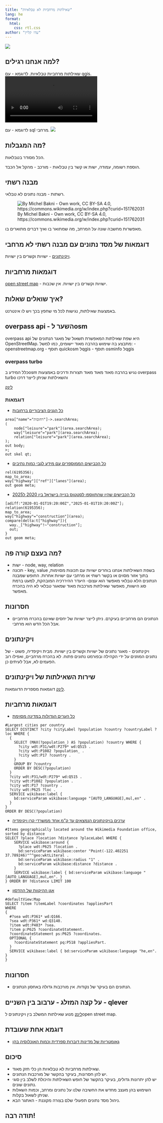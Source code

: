 ```yaml
---
title: "שאילתות מרחביות לא טבלאיות"
lang: he
format:
  html:
    css: rtl.css
author: "עדו קליין"
---
```

![](qr.png)

## למה אנחנו רגילים?
שאילתות מרחביות טבלאיות. 
לדוגמא - עם qgis. 
![](movie1.mp4)

לדוגמא - עם sql מרחבי.
![](pict1.png)

## מה המגבלות?
הכל מסודר בטבלאות.  

הוספת רשומה, עמודה, ישות או קשר בין טבלאות - מורכב - מהקל אל הכבד.


## מבנה רשתי
רשתות - מבנה נתונים לא טבלאי.  

![By Michel Bakni - Own work, CC BY-SA 4.0, https://commons.wikimedia.org/w/index.php?curid=151762031  ](https://upload.wikimedia.org/wikipedia/commons/d/d9/Example_of_simple_undirected_graph_3.svg)


מאפשרות מחשבה שונה על המרחב, מה שמתואר בו ואיך דברים מתוארים בו. 

## דוגמאות של מסד נתונים עם מבנה רשתי לא מרחבי
[ויקינתונים](https://www.wikidata.org/) - ישויות וקשרים בין ישויות.

## דוגמאות מרחביות
[open street map](https://www.openstreetmap.org/) - ישויות וקשרים בין ישויות. אין שכבות. 

## איך שואלים שאלות?
באמצעות שאילתות, נגישות לכל מי שחפץ בכך ויש לו אינטרנט. 

## overpass api - השער לosm
overpass api היא שפת שאילתות המאפשרת תשאול של מאגר הנתונים של OpenStreetMap.
מתבצע בה שימוש בהרבה מאוד יישומים, כמו למשל:
- openstreetmap.org
- תוסף quickosm לqgis
- תוסף osminfo לqgis  

### overpass turbo
כלל המידע בosm נגיש בהרבה מאוד מאוד מאוד תצורות ודרכים באמצעות overpass turbo והשאילתות שניתן לייצר דרכו

[לינק](https://overpass-turbo.eu/)  

### דוגמאות
- [כל הגנים הציבוריים ברחובות](https://overpass-turbo.eu/s/2bNJ) 

```overpass-api
area["name"="רחובות"]->.searchArea;
(
    node["leisure"="park"](area.searchArea);
    way["leisure"="park"](area.searchArea);
    relation["leisure"="park"](area.searchArea);
);
out body;
>;
out skel qt;
```

- [כל הכבישים הממוספרים עם מידע לגבי כמות נתיבים](https://overpass-turbo.eu/s/2bNM)
```overpass-api
rel(6195356);
map_to_area;
way["highway"]["ref"]["lanes"](area);
out geom meta;
```
- [כל הכבישים שהיו שהתווספו לסטטוס בנייה בישראל בין 2020 ל2025](https://overpass-turbo.eu/s/2bNN)
```overpass-api
[adiff:"2020-01-01T19:20:00Z","2025-01-01T19:20:00Z"];
relation(6195356);
map_to_area;
way["highway"="construction"](area);
compare(delta:t["highway"]){
  way._["highway"!~"construction"];
  out;
}
out geom meta;
```
## מה בעצם קורה פה?
- ישות - node, way, relation
- תכונה - key, value
בשפת השאילתות אנחנו בוחרים ישויות עם תכונות מסוימות, בתוך אזור מסוים או בקשר רשתי או מרחבי עם ישויות אחרות. 
החופש שמבנה הנתונים הלא טבלאי מאפשר הוא עצום- היעדר ההיררכיה המובהקת, למעט ברמת סוג הישוות, מאפשר שאילתות מורכבות מאוד שמאגר טבלאי לא היה בהכרח מאפשר.

## חסרונות
- הנתונים הם מרחביים בעיקרם. ניתן לייצר ישויות של יחסים שאינם בהכרח מרחביים אבל הכל הדש הוא מרחבי. 

## ויקינתונים
ויקינתונים - מאגר נתונים של ישויות וקשרים בין ישויות.
מבית ויקיפדיה, פשוט - של נתונים המוזנים על ידי הקהילה ובפורמט נתונים פתוח. 
לא בהכרח מרחביים, ואפילו רוב הפעמים לא, אבל לעיתים כן. 

## שירות השאילתות של ויקינתונים
[לינק](https://query.wikidata.org/)
דוגמאות מספרית הדוגמאות. 


## דוגמאות מרחביות
- [כל הערים הגדולות במדינה מסוימת](https://query.wikidata.org/#%23Largest%20cities%20per%20country%0A%23Largest%20cities%20per%20country%0ASELECT%20DISTINCT%20%3Fcity%20%3FcityLabel%20%3Fpopulation%20%3Fcountry%20%3FcountryLabel%20%3Floc%20WHERE%20%7B%0A%20%20%7B%0A%20%20%20%20SELECT%20%28MAX%28%3Fpopulation_%29%20AS%20%3Fpopulation%29%20%3Fcountry%20WHERE%20%7B%0A%20%20%20%20%20%20%3Fcity%20wdt%3AP31%2Fwdt%3AP279%2a%20wd%3AQ515%20.%0A%20%20%20%20%20%20%3Fcity%20wdt%3AP1082%20%3Fpopulation_%20.%0A%20%20%20%20%20%20%3Fcity%20wdt%3AP17%20%3Fcountry%20.%0A%20%20%20%20%7D%0A%20%20%20%20GROUP%20BY%20%3Fcountry%0A%20%20%20%20ORDER%20BY%20DESC%28%3Fpopulation%29%0A%20%20%7D%0A%20%20%3Fcity%20wdt%3AP31%2Fwdt%3AP279%2a%20wd%3AQ515%20.%0A%20%20%3Fcity%20wdt%3AP1082%20%3Fpopulation%20.%0A%20%20%3Fcity%20wdt%3AP17%20%3Fcountry%20.%0A%20%20%3Fcity%20wdt%3AP625%20%3Floc%20.%0A%20%20SERVICE%20wikibase%3Alabel%20%7B%0A%20%20%20%20bd%3AserviceParam%20wikibase%3Alanguage%20%22%5BAUTO_LANGUAGE%5D%2Cmul%2Cen%22%20.%0A%20%20%7D%0A%7D%0AORDER%20BY%20DESC%28%3Fpopulation%29)    


```spar-ql
#Largest cities per country
SELECT DISTINCT ?city ?cityLabel ?population ?country ?countryLabel ?loc WHERE {
  {
    SELECT (MAX(?population_) AS ?population) ?country WHERE {
      ?city wdt:P31/wdt:P279* wd:Q515 .
      ?city wdt:P1082 ?population_ .
      ?city wdt:P17 ?country .
    }
    GROUP BY ?country
    ORDER BY DESC(?population)
  }
  ?city wdt:P31/wdt:P279* wd:Q515 .
  ?city wdt:P1082 ?population .
  ?city wdt:P17 ?country .
  ?city wdt:P625 ?loc .
  SERVICE wikibase:label {
    bd:serviceParam wikibase:language "[AUTO_LANGUAGE],mul,en" .
  }
}
ORDER BY DESC(?population)
```


- [ערכים בויקינתונים הנמצאים עד ק"מ אחד ממשרדי קרן ויקימדיה](https://query.wikidata.org/#%23Items%20geographically%20located%20around%20the%20Wikimedia%20Foundation%20office%2C%20sorted%20by%20distance%0ASELECT%20%3Fplace%20%3Flocation%20%3Fdistance%20%3FplaceLabel%20WHERE%20%7B%0A%20%20%20%20SERVICE%20wikibase%3Aaround%20%7B%0A%20%20%20%20%20%20%3Fplace%20wdt%3AP625%20%3Flocation%20.%0A%20%20%20%20%20%20bd%3AserviceParam%20wikibase%3Acenter%20%22Point%28-122.402251%2037.789246%29%22%5E%5Egeo%3AwktLiteral%20.%0A%20%20%20%20%20%20bd%3AserviceParam%20wikibase%3Aradius%20%221%22%20.%0A%20%20%20%20%20%20bd%3AserviceParam%20wikibase%3Adistance%20%3Fdistance%20.%0A%20%20%20%20%7D%0A%20%20%20%20SERVICE%20wikibase%3Alabel%20%7B%20bd%3AserviceParam%20wikibase%3Alanguage%20%22%5BAUTO_LANGUAGE%5D%2Cmul%2Cen%22.%20%7D%0A%7D%20ORDER%20BY%20%3Fdistance%20LIMIT%20100)
```spar-ql
#Items geographically located around the Wikimedia Foundation office, sorted by distance
SELECT ?place ?location ?distance ?placeLabel WHERE {
    SERVICE wikibase:around {
      ?place wdt:P625 ?location .
      bd:serviceParam wikibase:center "Point(-122.402251 37.789246)"^^geo:wktLiteral .
      bd:serviceParam wikibase:radius "1" .
      bd:serviceParam wikibase:distance ?distance .
    }
    SERVICE wikibase:label { bd:serviceParam wikibase:language "[AUTO_LANGUAGE],mul,en". }
} ORDER BY ?distance LIMIT 100
```

- [אגן ההיקוות של ההדסון](https://query.wikidata.org/index.html#%23defaultView%3AMap%0ASELECT%20%3Fitem%20%3FitemLabel%20%3Fcoordinates%20%3FappliesPart%0AWHERE%0A%7B%0A%20%20%23%3Fsea%20wdt%3AP361%2a%20wd%3AQ166.%0A%20%20%3Fsea%20wdt%3AP361%2a%20wd%3AQ3140.%0A%20%20%3Fitem%20wdt%3AP403%2a%20%3Fsea.%20%0A%20%20%3Fitem%20p%3AP625%20%3FcoordinateStatement.%0A%20%20%3FcoordinateStatement%20ps%3AP625%20%3Fcoordinates.%20%0A%20%20OPTIONAL%20%7B%20%0A%20%20%20%20%3FcoordinateStatement%20pq%3AP518%20%3FappliesPart.%20%0A%20%20%7D%0A%20%20SERVICE%20wikibase%3Alabel%20%7B%20bd%3AserviceParam%20wikibase%3Alanguage%20%22he%2Cen%22.%20%7D%0A%7D%0A)
```spar-ql
#defaultView:Map
SELECT ?item ?itemLabel ?coordinates ?appliesPart
WHERE
{
  #?sea wdt:P361* wd:Q166.
  ?sea wdt:P361* wd:Q3140.
  ?item wdt:P403* ?sea. 
  ?item p:P625 ?coordinateStatement.
  ?coordinateStatement ps:P625 ?coordinates. 
  OPTIONAL { 
    ?coordinateStatement pq:P518 ?appliesPart. 
  }
  SERVICE wikibase:label { bd:serviceParam wikibase:language "he,en". }
}
```


## חסרונות
- הנתונים הם בעיקר של נקודות. אין מורכבות גדולה באחסון הנתונים. 


## על קצה המזלג - ערבוב בין השניים - qlever
[לינק](https://qlever.informatik.uni-freiburg.de/demo.html)
מנוע שאילתות המשלב בין ויקינתונים לopen street map.



## דוגמא אחת שעובדת

- [גאומטריות של מדינות דוברות ספרדית וכמות האוכלוסיה בהן](https://qlever.cs.uni-freiburg.de/osm-planet/GZhkck)


## סיכום
- שאילתות מרחביות לא טבלאיות הן כלי חזק מאוד.
- יש להן חסרונות, בעיקר בהקשר של מורכבות הנתונים.
- יש להן יתרונות גדולים, בעיקר בהקשר של חופש השאילתות והיכולת לשלב בין סוגי נתונים שונים.
- השימוש בהן מעצב מחדש את החשיבה שלנו על נתונים ומרחב, וכמות השאלות שניתן לשאול בקלות. 
- ניהול מסד נתונים תפעולי שלם בצורה מקוננת - האתגר הבא. 

## תודה רבה!